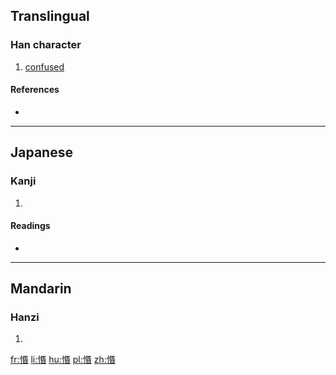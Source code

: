 ==Translingual==

===Han character===
{{Han char|rn=61|rad=心|as=09|sn=12|four=|canj=心口心日 (PRPA)}}

# [[confused]]

====References====
* {{Han ref|kx=0393.110|dkj=10875|dj=0729.110|hdz=42332.040|uh=60FD|ud=24829}}

----

==Japanese==

===Kanji===
{{ja-kanji|grade=|rs=心09}}

# {{defn|lang=ja|sort=心09}}

====Readings====
* {{ja-readings|on=[[こん]] (kon), [[びん]] (bin)|kun=}}

----

==Mandarin==

===Hanzi===
{{cmn-hanzi|pin=[[hūn]] ([[hun1]])|wg=hun<sup>1</sup>}}

# {{defn|lang=cmn|sort=心09}}

[[fr:惽]]
[[li:惽]]
[[hu:惽]]
[[pl:惽]]
[[zh:惽]]